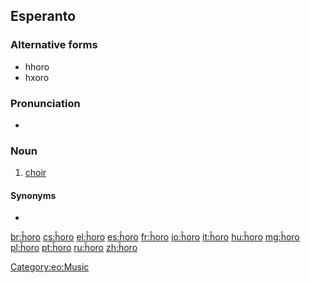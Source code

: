 {{also|horo|horō|hōrō}}
==Esperanto==

===Alternative forms===
* hhoro {{qualifier|H-system spelling}}
* hxoro {{qualifier|X-system spelling}}

===Pronunciation===
* {{IPA|/ˈxoro/|lang=eo}}

===Noun===
{{eo-head}}

# [[choir]]

====Synonyms====
* {{l|eo|koruso}}


[[Category:eo:Music]]

[[br:ĥoro]]
[[cs:ĥoro]]
[[el:ĥoro]]
[[es:ĥoro]]
[[fr:ĥoro]]
[[io:ĥoro]]
[[it:ĥoro]]
[[hu:ĥoro]]
[[mg:ĥoro]]
[[pl:ĥoro]]
[[pt:ĥoro]]
[[ru:ĥoro]]
[[zh:ĥoro]]
